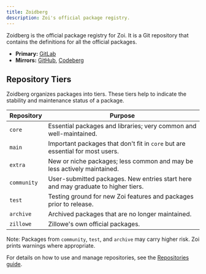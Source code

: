 ```yaml
---
title: Zoidberg
description: Zoi's official package registry.
---
```


Zoidberg is the official package registry for Zoi. It is a Git repository that contains the definitions for all the official packages.

- **Primary:** [GitLab](https://gitlab.com/Zillowe/Zillwen/Zusty/Zoidberg)
- **Mirrors:** [GitHub](https://github.com/Zillowe/Zoidberg), [Codeberg](https://codeberg.org/Zillowe/Zoidberg)

## Repository Tiers

Zoidberg organizes packages into tiers. These tiers help to indicate the stability and maintenance status of a package.

| Repository  | Purpose                                                                           |
| ----------- | --------------------------------------------------------------------------------- |
| `core`      | Essential packages and libraries; very common and well-maintained.                |
| `main`      | Important packages that don't fit in `core` but are essential for most users.     |
| `extra`     | New or niche packages; less common and may be less actively maintained.           |
| `community` | User-submitted packages. New entries start here and may graduate to higher tiers. |
| `test`      | Testing ground for new Zoi features and packages prior to release.                |
| `archive`   | Archived packages that are no longer maintained.                                  |
| `zillowe`   | Zillowe's own official packages.                                                  |

Note: Packages from `community`, `test`, and `archive` may carry higher risk. Zoi prints warnings where appropriate.

For details on how to use and manage repositories, see the [Repositories guide](/docs/zds/zoi/repositories).